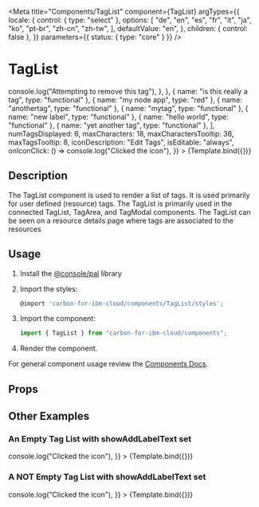 
<Meta
  title="Components/TagList"
  component={TagList}
  argTypes={{
    locale: {
      control: { type: "select" },
      options: [
        "de",
        "en",
        "es",
        "fr",
        "it",
        "ja",
        "ko",
        "pt-br",
        "zh-cn",
        "zh-tw",
      ],
      defaultValue: "en",
    },
    children: { control: false },
  }}
  parameters={{ status: { type: "core" } }}
/>

# TagList


<Canvas>
  <Story
    name="Demo"
    args={{
      tags: [
        { name: "test:tag", type: "functional" },
        { name: "a really looooooooooooooong tag", type: "functional" },
        {
          name: "removable tag",
          type: "blue",
          otherProps: {
            isRemovable: true,
            onRemove: () => console.log("Attempting to remove this tag"),
          },
        },
        { name: "is this really a tag", type: "functional" },
        { name: "my node app", type: "red" },
        { name: "anothertag", type: "functional" },
        { name: "mytag", type: "functional" },
        { name: "new label", type: "functional" },
        { name: "hello world", type: "functional" },
        { name: "yet another tag", type: "functional" },
      ],
      numTagsDisplayed: 6,
      maxCharacters: 18,
      maxCharactersTooltip: 36,
      maxTagsTooltip: 8,
      iconDescription: "Edit Tags",
      isEditable: "always",
      onIconClick: () => console.log("Clicked the icon"),
    }}
  >
    {Template.bind({})}
  </Story>
</Canvas>

## Description

The TagList component is used to render a list of tags. It is used primarily for user defined (resource) tags. The TagList is primarily used in the connected TagList, TagArea, and TagModal components. The TagList can be seen on a resource details page where tags are associated to the resources

## Usage

1.  Install the [@console/pal](https://github.ibm.com/ibmcloud/pal#how-to-install-and-use) library
2.  Import the styles:

    ```js
    @import 'carbon-for-ibm-cloud/components/TagList/styles';
    ```

3.  Import the component:

    ```js
    import { TagList } from "carbon-for-ibm-cloud/components";
    ```

4.  Render the component.

For general component usage review the [Components Docs](https://pages.github.ibm.com/ibmcloud/pal/development-guidelines/components/overview).

## Props

<ArgsTable of={TagList} />

## Other Examples

### An Empty Tag List with showAddLabelText set

<Canvas>
  <Story
    name="Demo-empty-add"
    args={{
      tags: [],
      showAddLabelText: true,
      numTagsDisplayed: 6,
      maxCharacters: 18,
      maxCharactersTooltip: 36,
      maxTagsTooltip: 8,
      iconDescription: "Add Tags",
      isEditable: "always",
      onIconClick: () => console.log("Clicked the icon"),
    }}
  >
    {Template.bind({})}
  </Story>
</Canvas>

### A NOT Empty Tag List with showAddLabelText set

<Canvas>
  <Story
    name="Demo-not-empty-add"
    args={{
      tags: [
        { name: "tag 1", type: "functional" },
        { name: "tag 2", type: "functional" },
      ],
      showAddLabelText: true,
      numTagsDisplayed: 6,
      maxCharacters: 18,
      maxCharactersTooltip: 36,
      maxTagsTooltip: 8,
      iconDescription: "Edit Tags",
      isEditable: "always",
      onIconClick: () => console.log("Clicked the icon"),
    }}
  >
    {Template.bind({})}
  </Story>
</Canvas>
